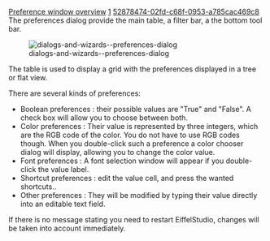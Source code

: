 [[Property:title|Preference window overview]]
[[Property:weight|1]]
[[Property:uuid|52878474-02fd-c68f-0953-a785cac469c8]]
The preferences dialog provide the main table, a filter bar, a the bottom tool bar. 


[[Image:dialogs-and-wizards--preferences-dialog]]  


The table is used to display a grid with the preferences displayed in a tree or flat view. 

There are several kinds of preferences:
* Boolean preferences : their possible values are "True" and "False". A check box will allow you to choose between both.
* Color preferences : Their value is represented by three integers, which are the RGB code of the color. You do not have to use RGB codes though. When you double-click such a preference a color chooser dialog will display, allowing you to change the color value.
* Font preferences : A font selection window will appear if you double-click the value label.
* Shortcut preferences : edit the value cell, and press the wanted shortcuts..
* Other preferences : They will be modified by typing their value directly into an editable text field.
If there is no message stating you need to restart EiffelStudio, changes will be taken into account immediately. 


{{tip|below the table, you will find a text field with the internal name of the preference (for instance: ''editor.eiffel.auto-complete_...''). }}


{{tip|you can export preferences to xml file, and import from xml file, this can be convenient when reinstalling EiffelStudio). }}


{{warning|If you restore default preferences values by clicking on the "Restore Default" button, then ALL preferences will be reset. }}




